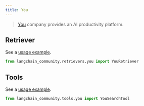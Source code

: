 ```yaml
---
title: You
---
```


>[You](https://you.com/about) company provides an AI productivity platform.

## Retriever

See a [usage example](/oss/python/integrations/retrievers/you-retriever).

```python
from langchain_community.retrievers.you import YouRetriever
```

## Tools

See a [usage example](/oss/python/integrations/tools/you).

```python
from langchain_community.tools.you import YouSearchTool
```
